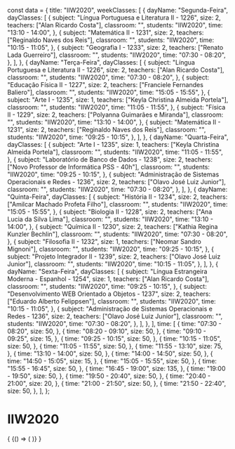 const data = {
  title: "IIW2020",
  weekClasses: [
    {
      dayName: "Segunda-Feira",
      dayClasses: [
        {
          subject: "Língua Portuguesa e Literatura II - 1226",
          size: 2,
          teachers: ["Alan Ricardo Costa"],
          classroom: "",
          students: "IIW2020",
          time: "13:10 - 14:00",
        },
        {
          subject: "Matemática II - 1231",
          size: 2,
          teachers: ["Reginaldo Naves dos Reis"],
          classroom: "",
          students: "IIW2020",
          time: "10:15 - 11:05",
        },
        {
          subject: "Geografia I - 1233",
          size: 2,
          teachers: ["Renato Lada Guerreiro"],
          classroom: "",
          students: "IIW2020",
          time: "07:30 - 08:20",
        },
      ],
    },
    {
      dayName: "Terça-Feira",
      dayClasses: [
        {
          subject: "Língua Portuguesa e Literatura II - 1226",
          size: 2,
          teachers: ["Alan Ricardo Costa"],
          classroom: "",
          students: "IIW2020",
          time: "07:30 - 08:20",
        },
        {
          subject: "Educação Física II - 1227",
          size: 2,
          teachers: ["Franciele Fernandes Baliero"],
          classroom: "",
          students: "IIW2020",
          time: "15:05 - 15:55",
        },
        {
          subject: "Arte I - 1235",
          size: 1,
          teachers: ["Keyla Christina Almeida Portela"],
          classroom: "",
          students: "IIW2020",
          time: "11:05 - 11:55",
        },
        {
          subject: "Física II - 1229",
          size: 2,
          teachers: ["Polyanna Guimarães e Miranda"],
          classroom: "",
          students: "IIW2020",
          time: "13:10 - 14:00",
        },
        {
          subject: "Matemática II - 1231",
          size: 2,
          teachers: ["Reginaldo Naves dos Reis"],
          classroom: "",
          students: "IIW2020",
          time: "09:25 - 10:15",
        },
      ],
    },
    {
      dayName: "Quarta-Feira",
      dayClasses: [
        {
          subject: "Arte I - 1235",
          size: 1,
          teachers: ["Keyla Christina Almeida Portela"],
          classroom: "",
          students: "IIW2020",
          time: "11:05 - 11:55",
        },
        {
          subject: "Laboratório de Banco de Dados - 1238",
          size: 2,
          teachers: ["Novo Professor de Informática PSS - 40h"],
          classroom: "",
          students: "IIW2020",
          time: "09:25 - 10:15",
        },
        {
          subject: "Administração de Sistemas Operacionais e Redes - 1236",
          size: 2,
          teachers: ["Olavo José Luiz Junior"],
          classroom: "",
          students: "IIW2020",
          time: "07:30 - 08:20",
        },
      ],
    },
    {
      dayName: "Quinta-Feira",
      dayClasses: [
        {
          subject: "História II - 1234",
          size: 2,
          teachers: ["Amilcar Machado Profeta Filho"],
          classroom: "",
          students: "IIW2020",
          time: "15:05 - 15:55",
        },
        {
          subject: "Biologia II - 1228",
          size: 2,
          teachers: ["Ana Lucia da Silva Lima"],
          classroom: "",
          students: "IIW2020",
          time: "13:10 - 14:00",
        },
        {
          subject: "Química II - 1230",
          size: 2,
          teachers: ["Kathia Regina Kunzler Bechlin"],
          classroom: "",
          students: "IIW2020",
          time: "07:30 - 08:20",
        },
        {
          subject: "Filosofia II - 1232",
          size: 1,
          teachers: ["Neomar Sandro Mignoni"],
          classroom: "",
          students: "IIW2020",
          time: "09:25 - 10:15",
        },
        {
          subject: "Projeto Integrador II - 1239",
          size: 2,
          teachers: ["Olavo José Luiz Junior"],
          classroom: "",
          students: "IIW2020",
          time: "10:15 - 11:05",
        },
      ],
    },
    {
      dayName: "Sexta-Feira",
      dayClasses: [
        {
          subject: "Língua Estrangeira Moderna - Espanhol - 1254",
          size: 1,
          teachers: ["Alan Ricardo Costa"],
          classroom: "",
          students: "IIW2020",
          time: "09:25 - 10:15",
        },
        {
          subject: "Desenvolvimento WEB Orientado a Objetos - 1237",
          size: 2,
          teachers: ["Eduardo Alberto Felippsen"],
          classroom: "",
          students: "IIW2020",
          time: "10:15 - 11:05",
        },
        {
          subject: "Administração de Sistemas Operacionais e Redes - 1236",
          size: 2,
          teachers: ["Olavo José Luiz Junior"],
          classroom: "",
          students: "IIW2020",
          time: "07:30 - 08:20",
        },
      ],
    },
  ],
  time: [
    {
      time: "07:30 - 08:20",
      size: 50,
    },
    {
      time: "08:20 - 09:10",
      size: 50,
    },
    {
      time: "09:10 - 09:25",
      size: 15,
    },
    {
      time: "09:25 - 10:15",
      size: 50,
    },
    {
      time: "10:15 - 11:05",
      size: 50,
    },
    {
      time: "11:05 - 11:55",
      size: 50,
    },
    {
      time: "11:55 - 13:10",
      size: 75,
    },
    {
      time: "13:10 - 14:00",
      size: 50,
    },
    {
      time: "14:00 - 14:50",
      size: 50,
    },
    {
      time: "14:50 - 15:05",
      size: 15,
    },
    {
      time: "15:05 - 15:55",
      size: 50,
    },
    {
      time: "15:55 - 16:45",
      size: 50,
    },
    {
      time: "16:45 - 19:00",
      size: 135,
    },
    {
      time: "19:00 - 19:50",
      size: 50,
    },
    {
      time: "19:50 - 20:40",
      size: 50,
    },
    {
      time: "20:40 - 21:00",
      size: 20,
    },
    {
      time: "21:00 - 21:50",
      size: 50,
    },
    {
      time: "21:50 - 22:40",
      size: 50,
    },
  ],
};

# IIW2020

<div>
  {
    <BrowserOnly>
      {() => (
        <Grid
          title={data.title}
          weekClasses={data.weekClasses}
          time={data.time}
        />
      )}
    </BrowserOnly>
  }
</div>
